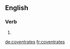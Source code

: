 ==English==

===Verb===
{{head|en|verb form}}

# {{en-third-person singular of|coventrate}}

[[de:coventrates]]
[[fr:coventrates]]
